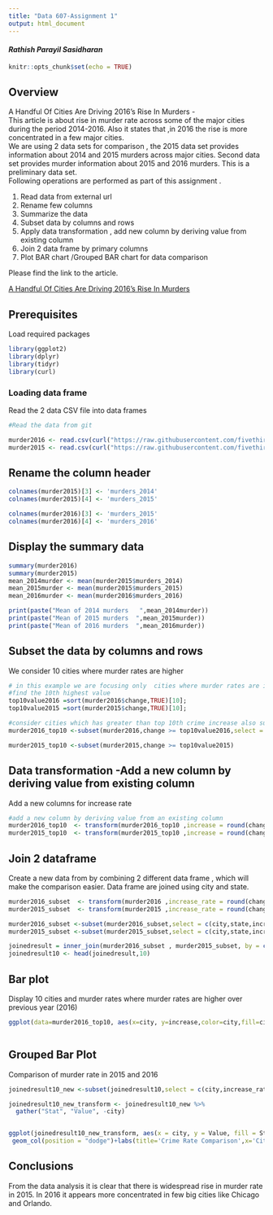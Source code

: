 ```yaml
---
title: "Data 607-Assignment 1"
output: html_document
---
```


#### ***Rathish Parayil Sasidharan***

```r
knitr::opts_chunk$set(echo = TRUE)
```

## Overview
A Handful Of Cities Are Driving 2016’s Rise In Murders - \
This article is about rise in murder rate across some of the major cities during the period 2014-2016.
Also it states that ,in 2016 the rise is more concentrated in a few major cities.\
We are using 2 data sets for comparison , the 2015 data set provides information about 2014 and 2015 murders across major 
cities.
Second data set provides murder information about 2015 and 2016 murders. This is a preliminary data set.\
Following operations are performed as part of this assignment .

1. Read data from external url
2. Rename few columns
3. Summarize the data 
4. Subset data by columns and rows
5. Apply data transformation , add new column by deriving value from existing column
6. Join 2 data frame by primary columns
7. Plot BAR chart /Grouped BAR chart for data comparison

Please find the link to the article.

[A Handful Of Cities Are Driving 2016’s Rise In Murders](https://fivethirtyeight.com/features/a-handful-of-cities-are-driving-2016s-rise-in-murders/)

## Prerequisites
Load required packages

```r
library(ggplot2)
library(dplyr)
library(tidyr)
library(curl)

```



### Loading data frame 
Read the 2 data CSV file into data frames
```r

#Read the data from git

murder2016 <- read.csv(curl("https://raw.githubusercontent.com/fivethirtyeight/data/master/murder_2016/murder_2016_prelim.csv"))
murder2015 <- read.csv(curl("https://raw.githubusercontent.com/fivethirtyeight/data/master/murder_2016/murder_2015_final.csv"))

```


## Rename the column header 

```r

colnames(murder2015)[3] <- 'murders_2014'
colnames(murder2015)[4] <- 'murders_2015'

colnames(murder2016)[3] <- 'murders_2015'
colnames(murder2016)[4] <- 'murders_2016'


```

## Display the summary data
```r
summary(murder2016)
summary(murder2015)
mean_2014murder <- mean(murder2015$murders_2014)
mean_2015murder <- mean(murder2015$murders_2015)
mean_2016murder <- mean(murder2016$murders_2016)

print(paste("Mean of 2014 murders   ",mean_2014murder))
print(paste("Mean of 2015 murders  ",mean_2015murder))
print(paste("Mean of 2016 murders  ",mean_2016murder))


```


## Subset the data by columns and rows
We consider 10 cities where murder rates are higher
```r
# in this example we are focusing only  cities where murder rates are increased drastically
#find the 10th highest value
top10value2016 =sort(murder2016$change,TRUE)[10];
top10value2015 =sort(murder2015$change,TRUE)[10];

#consider cities which has greater than top 10th crime increase also subset the columns
murder2016_top10 <-subset(murder2016,change >= top10value2016,select = c(city,state,murders_2015,murders_2016,change))

murder2015_top10 <-subset(murder2015,change >= top10value2015)


```

## Data transformation -Add a new column by deriving value from existing column
Add a new columns for increase rate

```r

#add a new column by deriving value from an existing column
murder2016_top10  <- transform(murder2016_top10 ,increase = round(change/murders_2015 *100,0))
murder2015_top10  <- transform(murder2015_top10 ,increase = round(change/murders_2014 *100,0))


```


## Join 2 dataframe
Create a new data from by combining 2 different data frame , which will make the comparison easier.
Data frame are joined using city and state.
```r

murder2016_subset  <- transform(murder2016 ,increase_rate = round(change/murders_2015 *100,0))
murder2015_subset  <- transform(murder2015 ,increase_rate = round(change/murders_2014 *100,0))

murder2016_subset <-subset(murder2016_subset,select = c(city,state,increase_rate,change))
murder2015_subset <-subset(murder2015_subset,select = c(city,state,increase_rate,change))

joinedresult = inner_join(murder2016_subset , murder2015_subset, by = c("city","state"), suffix = c("_2016","_2015"))
joinedresult10 <- head(joinedresult,10)


```

## Bar plot

Display 10 cities and murder rates where murder rates are higher over previous year (2016)

```r

ggplot(data=murder2016_top10, aes(x=city, y=increase,color=city,fill=city)) +  geom_bar(stat="identity") +labs(title='Crime Rate Across major cities 2016',x='City',y='Crime Rate increase') + theme(axis.text.x = element_text(angle = 90, vjust = 0.5, hjust=1))+geom_text(aes(label=increase), position=position_dodge(width=0.9), vjust=-0.25)



```

## Grouped Bar Plot
Comparison of murder rate in 2015 and 2016

```r
joinedresult10_new <-subset(joinedresult10,select = c(city,increase_rate_2016,increase_rate_2015))

joinedresult10_new_transform <- joinedresult10_new %>%
  gather("Stat", "Value", -city)


ggplot(joinedresult10_new_transform, aes(x = city, y = Value, fill = Stat)) +
 geom_col(position = "dodge")+labs(title='Crime Rate Comparison',x='City',y='Crime Rate increase')+ theme(axis.text.x = element_text(angle = 90, vjust = 0.5, hjust=1))

```


## Conclusions

<!--It is clear from the comparison that some of the crime rate -->
From the data analysis it is clear that there is widespread rise in murder rate in 2015. 
In 2016 it appears more concentrated in few big cities like Chicago and Orlando.
